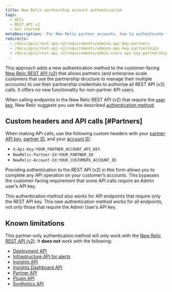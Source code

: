 ```yaml
---
title: New Relic partnership account authentication
tags:
  - APIs
  - REST API v2
  - Get started
metaDescription: 'For New Relic partner accounts, how to authenticate to our REST API (v2).'
redirects:
  - /docs/apis/rest-api-v2/requirements/admins-api-key-partners
  - /docs/apis/rest-api-v2/requirements/admins-api-key-partnerships
  - /docs/apis/rest-api-v2/requirements/admin-users-api-key-partnerships
---
```


This approach adds a new authentication method to the customer-facing [New Relic REST API (v2)](https://api.newrelic.com/) that allows partners (and enterprise-scale customers that use the partnership structure to manage their multiple accounts) to use their partnership credentials to authorize all REST API (v2) calls. It offers no new functionality for non-partner API users.

When calling endpoints in the New Relic REST API (v2) that require the [user key](/docs/apis/get-started/intro-apis/types-new-relic-api-keys#user-api-key), New Relic suggests you use the described [authentication method](/docs/apis/rest-api-v2/requirements/admins-api-key-partnerships#Partners).

## Custom headers and API calls [#Partners]

When making API calls, use the following custom headers with your [partner API key](/docs/accounts-partnerships/partnerships/partner-api/partner-api-reference#the-api-key), [partner ID](/docs/accounts-partnerships/partnerships/partner-api/partner-api-reference#partner-id), and your [account ID](/docs/accounts-partnerships/accounts/account-setup/account-id):

* `X-Api-Key:YOUR_PARTNER_ACCOUNT_API_KEY`
* `NewRelic-Partner-Id:YOUR_PARTNER_ID`
* `NewRelic-Account-Id:YOUR_CUSTOMERS_ACCOUNT_ID`

Providing authentication to the REST API (v2) in this form allows you to complete any API operation on your customer’s accounts. This bypasses the customer-facing requirement that some API calls require an Admin user’s API key.

This authentication method also works for API endpoints that require only the REST API key. This new authentication method works for all endpoints, not only those that require the Admin User’s API key.

## Known limitations

This partner-only authentication method will only work with the [New Relic REST API (v2)](https://api.newrelic.com/). It **does not** work with the following:

* [Deployment API](/docs/apm/new-relic-apm/maintenance/deployment-notifications#api)
* [Infrastructure API for alerts](/docs/infrastructure/new-relic-infrastructure/infrastructure-alert-conditions/rest-api-calls-new-relic-infrastructure-alerts)
* [Insights API](/docs/insights/new-relic-insights/adding-querying-data/inserting-custom-events-insights-api)
* [Insights Dashboard API](https://docs.newrelic.com/docs/insights/insights-api/manage-dashboards/insights-dashboard-api)
* [Partner API](/docs/accounts-partnerships/partnerships/partner-api/partner-api-reference)
* [Plugin API](/docs/plugins/plugin-developer-resources/developer-reference/plugin-api-specification)
* [Synthetics API](https://docs.newrelic.com/docs/apis/synthetics-rest-api/monitor-examples/manage-synthetics-monitors-rest-api)
